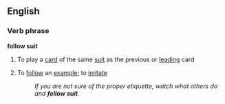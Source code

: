 ==English==

===Verb phrase===
'''follow suit'''

# {{cards}} To play a [[card]] of the same [[suit]] as the previous or [[leading]] card
# {{idiom}} To [[follow]] an [[example]]; to [[imitate]]
#:''If you are not sure of the proper etiquette, watch what others do and '''follow suit'''.''